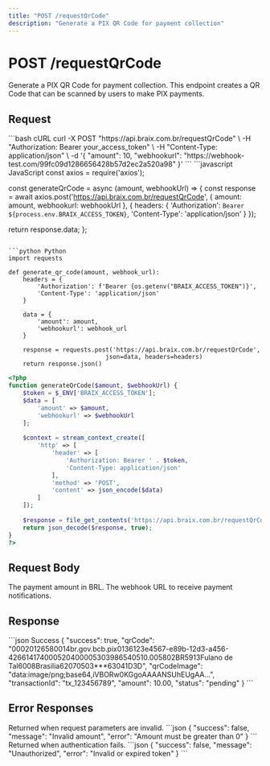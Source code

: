 ```yaml
---
title: "POST /requestQrCode"
description: "Generate a PIX QR Code for payment collection"
---
```


# POST /requestQrCode

Generate a PIX QR Code for payment collection. This endpoint creates a QR Code that can be scanned by users to make PIX payments.

## Request

<RequestExample>
```bash cURL
curl -X POST "https://api.braix.com.br/requestQrCode" \
  -H "Authorization: Bearer your_access_token" \
  -H "Content-Type: application/json" \
  -d '{
    "amount": 10,
    "webhookurl": "https://webhook-test.com/99fc09d1286656428b57d2ec2a520a98"
  }'
```
</RequestExample>

<CodeGroup>
```javascript JavaScript
const axios = require('axios');

const generateQrCode = async (amount, webhookUrl) => {
  const response = await axios.post('https://api.braix.com.br/requestQrCode', {
    amount: amount,
    webhookurl: webhookUrl
  }, {
    headers: {
      'Authorization': `Bearer ${process.env.BRAIX_ACCESS_TOKEN}`,
      'Content-Type': 'application/json'
    }
  });
  
  return response.data;
};
```

```python Python
import requests

def generate_qr_code(amount, webhook_url):
    headers = {
        'Authorization': f'Bearer {os.getenv("BRAIX_ACCESS_TOKEN")}',
        'Content-Type': 'application/json'
    }
    
    data = {
        'amount': amount,
        'webhookurl': webhook_url
    }
    
    response = requests.post('https://api.braix.com.br/requestQrCode', 
                           json=data, headers=headers)
    return response.json()
```

```php PHP
<?php
function generateQrCode($amount, $webhookUrl) {
    $token = $_ENV['BRAIX_ACCESS_TOKEN'];
    $data = [
        'amount' => $amount,
        'webhookurl' => $webhookUrl
    ];
    
    $context = stream_context_create([
        'http' => [
            'header' => [
                'Authorization: Bearer ' . $token,
                'Content-Type: application/json'
            ],
            'method' => 'POST',
            'content' => json_encode($data)
        ]
    ]);
    
    $response = file_get_contents('https://api.braix.com.br/requestQrCode', false, $context);
    return json_decode($response, true);
}
?>
```
</CodeGroup>

## Request Body

<ParamField query="amount" type="number" required>
  The payment amount in BRL.
</ParamField>

<ParamField query="webhookurl" type="string" required>
  The webhook URL to receive payment notifications.
</ParamField>

## Response

<ResponseExample>
```json Success
{
  "success": true,
  "qrCode": "00020126580014br.gov.bcb.pix0136123e4567-e89b-12d3-a456-426614174000520400005303986540510.005802BR5913Fulano de Tal6008Brasilia62070503***63041D3D",
  "qrCodeImage": "data:image/png;base64,iVBORw0KGgoAAAANSUhEUgAA...",
  "transactionId": "tx_123456789",
  "amount": 10.00,
  "status": "pending"
}
```
</ResponseExample>

## Error Responses

<ResponseField name="400 Bad Request" type="object">
  Returned when request parameters are invalid.

  <Expandable title="Error Response">
    ```json
    {
      "success": false,
      "message": "Invalid amount",
      "error": "Amount must be greater than 0"
    }
    ```
  </Expandable>
</ResponseField>

<ResponseField name="401 Unauthorized" type="object">
  Returned when authentication fails.

  <Expandable title="Error Response">
    ```json
    {
      "success": false,
      "message": "Unauthorized",
      "error": "Invalid or expired token"
    }
    ```
  </Expandable>
</ResponseField>
